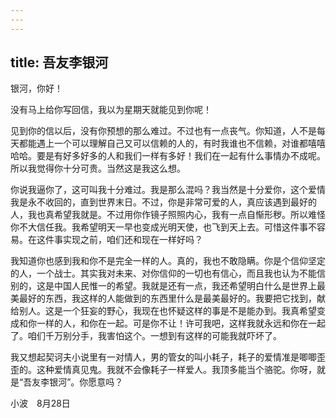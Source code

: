 ```yaml
---
---
---
```

title: 吾友李银河
---

银河，你好！

没有马上给你写回信，我以为星期天就能见到你呢！

见到你的信以后，没有你预想的那么难过。不过也有一点丧气。你知道，人不是每天都能遇上一个可以理解自己又可以信赖的人的，有时我谁也不信赖，对谁都嘻嘻哈哈。要是有好多好多的人和我们一样有多好！我们在一起有什么事情办不成呢。所以我觉得你十分可贵。当然这是我这么想。

你说我逼你了，这可叫我十分难过。我是那么混吗？我当然是十分爱你，这个爱情我是永不收回的，直到世界末日。不过，你是非常可爱的人，真应该遇到最好的人，我也真希望我就是。不过用你作镜子照照内心，我有一点自惭形秽。所以难怪你不大信任我。我希望明天一早也变成光明天使，也飞到天上去。可惜这件事不容易。在这件事实现之前，咱们还和现在一样好吗？

我知道你也感到我和你不是完全一样的人。真的，我也不敢隐瞒。你是个信仰坚定的人，一个战士。其实我对未来、对你信仰的一切也有信心，而且我也认为不能信别的，这是中国人民惟一的希望。我就是还有一点，我还希望明白什么是世界上最美最好的东西，我这样的人能做到的东西里什么是最美最好的。我要把它找到，献给别人。这是一个狂妄的野心，我现在也怀疑这样的事是不是能办到。我真希望变成和你一样的人，和你在一起。可是你不让！许可我吧，这样我就永远和你在一起了。咱们千万别分手，我害怕这个。一想到有这样的可能我就吓坏了。

我又想起契诃夫小说里有一对情人，男的管女的叫小耗子，耗子的爱情准是唧唧歪歪的。这种爱情真见鬼。我就不会像耗子一样爱人。我顶多能当个骆驼。你呀，就是“吾友李银河”。你愿意吗？

小波　8月28日